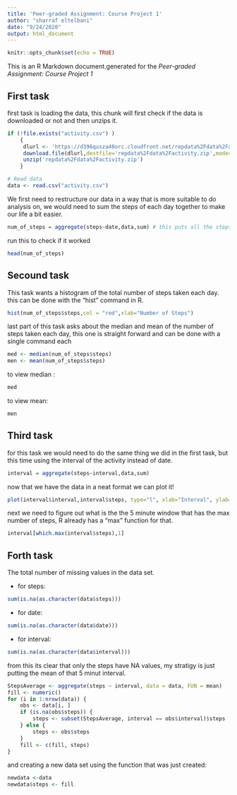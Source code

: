 ```yaml
---
title: 'Peer-graded Assignment: Course Project 1'
author: "sharraf eltelbani"
date: "9/24/2020"
output: html_document
---
```


```r
knitr::opts_chunk$set(echo = TRUE)
```


This is an R Markdown document.generated for the *Peer-graded Assignment: Course Project 1*  

## First task  

first task is loading the data, this chunk will first check if the data is downloaded or not and then unzips it.
```r
if (!file.exists("activity.csv") )
    {
     dlurl <- 'https://d396qusza40orc.cloudfront.net/repdata%2Fdata%2Factivity.zip'  
     download.file(dlurl,destfile='repdata%2Fdata%2Factivity.zip',mode='wb')  
     unzip('repdata%2Fdata%2Factivity.zip')
    }

# Read data
data <- read.csv("activity.csv")
```

We first need to restructure our data in a way that is more suitable to do analysis on, we would need to sum the steps of each day together to make our life a bit easier.
```r
num_of_steps = aggregate(steps~date,data,sum) # this puts all the steps of each day together
```

run this to check if it worked  

```r
head(num_of_steps)
```

## Secound task

This task wants a histogram of the total number of steps taken each day.  
this can be done with the "hist" command in R.
```r
hist(num_of_steps$steps,col = "red",xlab="Number of Steps")
```

last part of this task asks about the median and mean of the number of steps taken each day, this one is straight forward and can be done with a single command each

```r
med <- median(num_of_steps$steps)
men <- mean(num_of_steps$steps)

```

to view median :
```r
med
```

to view mean:
```r
men
```

## Third task

for this task we would need to do the same thing we did in the first task, but this time using the interval of the activity instead of date.

```r
interval = aggregate(steps~interval,data,sum)
```

now that we have the data in a neat format we can plot it!

```r
plot(interval$interval,interval$steps, type="l", xlab="Interval", ylab="Number of Steps",main="Average # of Steps per Day by Interval")
```

next we need to figure out what is the the 5 minute window that has the max number of steps, R already has a "max" function for that.

```R
interval[which.max(interval$steps),1]
```

## Forth task

The total number of missing values in the data set.  

* for steps:
```r
sum(is.na(as.character(data$steps)))
```

* for date:

```r
sum(is.na(as.character(data$date)))
```

* for interval:
```r
sum(is.na(as.character(data$interval)))

```

from this its clear that only the steps have NA values, my stratigy is just putting the mean of that 5 minut interval.
```r
StepsAverage <- aggregate(steps ~ interval, data = data, FUN = mean)
fill <- numeric()
for (i in 1:nrow(data)) {
    obs <- data[i, ]
    if (is.na(obs$steps)) {
        steps <- subset(StepsAverage, interval == obs$interval)$steps
    } else {
        steps <- obs$steps
    }
    fill <- c(fill, steps)
}
```

and creating a new data set using the function that was just created:

```r
newdata <-data
newdata$steps <- fill
```












